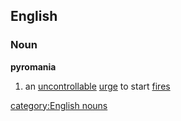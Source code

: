 ==English==
===Noun===
{{wikipedia}}
'''pyromania'''
# an [[uncontrollable]] [[urge]] to start [[fire]]s
[[category:English nouns]]